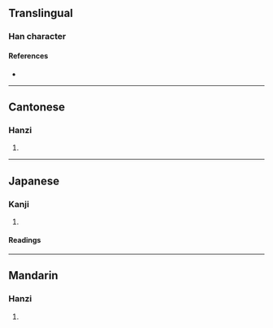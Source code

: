 {{character info/new}}
==Translingual==

===Han character===
{{Han char|rn=50|rad=巾|as=04|sn=7|four=47217|canj=LBAU|ids=⿰巾巴}}

====References====
* {{Han ref|kx=0329.130|dkj=08808|dj=0634.240|hdz=10732.130|uh=5E0A|ud=24074|bh=CACB|bd=51915}}

----

==Cantonese==

===Hanzi===
{{yue-hanzi|jyut=[[paa3]]|y=pa3}}

# {{defn|lang=yue|sort=巾04}}

----

==Japanese==

===Kanji===
{{ja-kanji|grade=|rs=巾04}}

# {{defn|lang=ja|sort=巾04}}

====Readings====
{{ja-readings
|goon=へ
|kanon=は
|kun=}}

----

==Mandarin==

===Hanzi===
{{cmn-hanzi|pin=[[pà]] ([[pa4]])|wg=p'a<sup>4</sup>}}

# {{defn|lang=cmn|sort=巾04}}